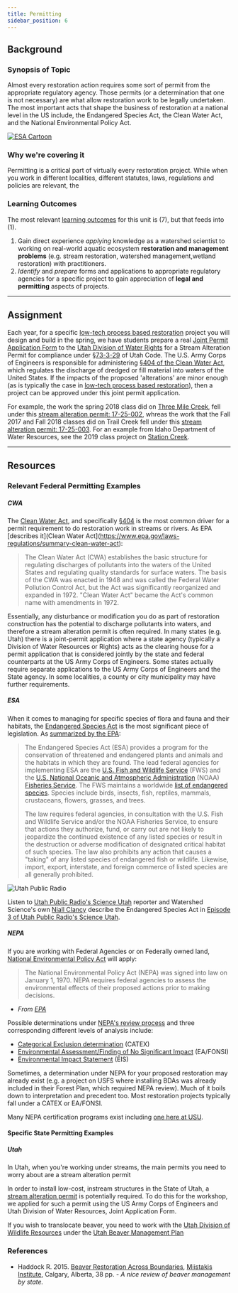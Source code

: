 ```yaml
---
title: Permitting
sidebar_position: 6
---
```


## Background

### Synopsis of Topic
Almost every restoration action requires some sort of permit from the appropriate regulatory agency.  Those permits (or a determination that one is not necessary) are what allow restoration work to be legally undertaken. The most important acts that shape the business of restoration at a national level in the US include, the Endangered Species Act, the Clean Water Act, and the National Environmental Policy Act.

[![ESA Cartoon](https://66.media.tumblr.com/2dd9809684a2a909192b4df10bae8c8e/tumblr_inline_muvpg6AqA41snbhfr.gif)](http://averdurousplanet-blog.tumblr.com/post/62427259345/the-evolution-of-the-esa-blog-post-6)

### Why we're covering it
Permitting is a critical part of virtually every restoration project. While when you work in different localities, different statutes, laws, regulations and policies are relevant, the

### Learning Outcomes
The most relevant [learning outcomes](/Syllabus/Learning_Outcomes.html#wats-5340---capstone-i) for this unit is (7), but that feeds into (1).

1. Gain direct experience *applying* knowledge as a watershed scientist to working on real-world aquatic ecosystem **restoration and management problems** (e.g. stream restoration, watershed management,wetland restoration) with practitioners. 
7. *Identify* and *prepare* forms and applications to appropriate regulatory agencies for a specific project to gain appreciation of **legal and permitting** aspects of projects.

-----
## Assignment

Each year, for a specific [low-tech process based restoration](https://www.sagegrouseinitiative.com/what-is-low-tech-stream-restoration/) project you will design and build in the spring, we have students prepare a real [Joint Permit Application Form](https://www.waterrights.utah.gov/strmalt/forms.asp) to the [Utah Division of Water Rights](https://www.waterrights.utah.gov/strmalt/default.asp) for a Stream Alteration Permit for compliance under [§73-3-29](https://le.utah.gov/xcode/Title73/Chapter3/73-3-S29.html) of Utah Code. The U.S. Army Corps of Engineers is responsible for administering [§404 of the Clean Water Act](https://www.epa.gov/cwa-404/clean-water-act-section-404), which regulates the discharge of dredged or fill material into waters of the United States. If the impacts of the proposed 'alterations' are minor enough (as is typically the case in [low-tech process based restoration](https://www.sagegrouseinitiative.com/what-is-low-tech-stream-restoration/)), then a project can be approved under this joint permit application. 

For example, the work the spring 2018 class did on [Three Mile Creek](http://capstone.restoration.usu.edu/Course_Topics/WATS_5350/Low-Tech/Projects/3mile.html), fell under this [stream alteration permit: 17-25-002](https://waterrights.utah.gov/cgi-bin/strmview.exe?Modinfo=Viewapp&Permit_Number=17250002), whreas the work that the Fall 2017 and Fall 2018 classes did on Trail Creek fell under this [stream alteration permit: 17-25-003](https://waterrights.utah.gov/cgi-bin/strmview.exe?Modinfo=Viewapp&Permit_Number=17250003). For an example from Idaho Department of Water Resources, see the 2019 class project on [Station Creek](http://capstone.restoration.usu.edu/Course_Topics/WATS_5350/Low-Tech/Projects/station.html). 

------
## Resources

### Relevant Federal Permitting Examples


##### CWA

The [Clean Water Act](https://www.epa.gov/laws-regulations/summary-clean-water-act), and specifically  [§404](https://www.epa.gov/cwa-404/clean-water-act-section-404) is the most common driver for a permit requirement to do restoration work in streams or rivers.  As EPA [describes it](Clean Water Act](https://www.epa.gov/laws-regulations/summary-clean-water-act):

> The Clean Water Act (CWA) establishes the basic structure for regulating discharges of pollutants into the waters of the United States and regulating quality standards for surface waters. The basis of the CWA was enacted in 1948 and was called the Federal Water Pollution Control Act, but the Act was significantly reorganized and expanded in 1972. "Clean Water Act" became the Act's common name with amendments in 1972.

Essentially, any disturbance or modification you do as part of restoration construction has the potential to discharge pollutants into waters, and therefore a stream alteration permit is often required. In many states (e.g. Utah) there is a joint-permit application where a state agency (typically a Division of Water Resources or Rights) acts as the clearing house for a permit application that is considered jointly by the state and federal counterparts at the US Army Corps of Engineers. Some states actually require separate applications to the US Army Corps of Engineers and the State agency. In some localities, a county or city municipality may have further requirements.  

##### ESA

When it comes to managing for specific species of flora and fauna and their habitats, the [Endangered Species Act](http://uscode.house.gov/browse/prelim@title16/chapter35&edition=prelim) is the most significant piece of legislation. As [summarized by the EPA](https://www.epa.gov/laws-regulations/summary-endangered-species-act):

>The Endangered Species Act (ESA) provides a program for the conservation of threatened and endangered plants and animals and the habitats in which they are found. The lead federal agencies for implementing ESA are the [U.S. Fish and Wildlife Service](http://www.fws.gov/) (FWS) and the [U.S. National Oceanic and Atmospheric Administration](http://www.nmfs.noaa.gov/) (NOAA) [Fisheries Service](http://www.nmfs.noaa.gov/). The FWS maintains a worldwide [list of endangered species](http://www.fws.gov/endangered/species/index.html). Species include birds, insects, fish, reptiles, mammals, crustaceans, flowers, grasses, and trees.
>
>The law requires federal agencies, in consultation with the U.S. Fish and Wildlife Service and/or the NOAA Fisheries Service, to ensure that actions they authorize, fund, or carry out are not likely to jeopardize the continued existence of any listed species or result in the destruction or adverse modification of designated critical habitat of such species. The law also prohibits any action that causes a "taking" of any listed species of endangered fish or wildlife. Likewise, import, export, interstate, and foreign commerce of listed species are all generally prohibited.


![Utah Public Radio](/img/upr.png)

Listen to [Utah Public Radio's Science Utah](https://www.upr.org/programs/science-utah) reporter and Watershed Science's own [Niall Clancy](https://qcnr.usu.edu/wats/people/graduates/clancy_niall) describe the Endangered Species Act in [Episode 3 of Utah Public Radio's Science Utah](https://www.upr.org/post/episode-3-endangered-species-act).

##### NEPA

If you are working with Federal Agencies or on Federally owned land,  [National Environmental Policy Act](https://www.epa.gov/nepa) will apply:

> The National Environmental Policy Act (NEPA) was signed into law on January 1, 1970. NEPA requires federal agencies to assess the environmental effects of their proposed actions prior to making decisions. 

- _From [EPA](https://www.epa.gov/nepa/what-national-environmental-policy-act)_ 

Possible determinations under [NEPA's review process](https://www.epa.gov/nepa/national-environmental-policy-act-review-process) and three corresponding different levels of analysis include:
- [Categorical Exclusion determination](https://www.epa.gov/nepa/national-environmental-policy-act-review-process#CATEX) (CATEX)
- [Environmental Assessment/Finding of No Significant Impact](https://www.epa.gov/nepa/national-environmental-policy-act-review-process#ea) (EA/FONSI)
- [Environmental Impact Statement](https://www.epa.gov/nepa/national-environmental-policy-act-review-process#EIS) (EIS)

Sometimes, a determination under NEPA for your proposed restoration may already exist (e.g. a project on USFS where installing BDAs was already included in their Forest Plan, which required NEPA review). Much of it boils down to interpretation and precedent too. Most restoration projects typically fall under a CATEX or EA/FONSI. 

Many NEPA certification programs exist including [one here at USU](https://qcnr.usu.edu/nepa/). 



#### Specific State Permitting Examples
##### Utah
In Utah, when you're working under streams, the main permits you need to worry about are a stream alteration permit

In order to install low-cost, instream structures in the State of Utah, a [stream alteration permit](https://waterrights.utah.gov/strmalt/default.asp) is potentially required. To do this for the workshop, we applied for such a permit using the US Army Corps of Engineers and Utah Division of Water Resources, Joint Application Form. 

If you wish to translocate beaver, you need to work with the [Utah Division of Wildlife Resources](https://wildlife.utah.gov) under the [Utah Beaver Management Plan](https://wildlife.utah.gov/furbearer/pdf/beaver_plan_2010-2020.pdf)

### References

- Haddock R. 2015. [Beaver Restoration Across Boundaries](https://www.rockies.ca/files/reports/Beaver%20Restoration%20Across%20Boundaries_Mar_26_2015.pdf), [Miistakis Institute](https://www.rockies.ca/reports.php), Calgary, Alberta, 38 pp. _- A nice review of beaver management by state._
